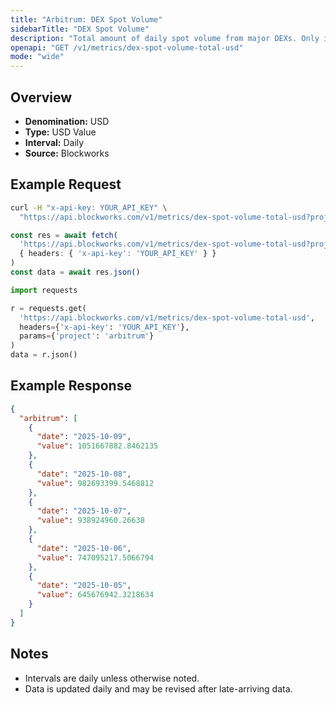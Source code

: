 ```yaml
---
title: "Arbitrum: DEX Spot Volume"
sidebarTitle: "DEX Spot Volume"
description: "Total amount of daily spot volume from major DEXs. Only includes volumes from fee-paying liquidity pools."
openapi: "GET /v1/metrics/dex-spot-volume-total-usd"
mode: "wide"
---
```


## Overview

- **Denomination:** USD
- **Type:** USD Value
- **Interval:** Daily
- **Source:** Blockworks

## Example Request

<CodeGroup>

```bash cURL
curl -H "x-api-key: YOUR_API_KEY" \
  "https://api.blockworks.com/v1/metrics/dex-spot-volume-total-usd?project=arbitrum"
```

```typescript TypeScript
const res = await fetch(
  'https://api.blockworks.com/v1/metrics/dex-spot-volume-total-usd?project=arbitrum',
  { headers: { 'x-api-key': 'YOUR_API_KEY' } }
)
const data = await res.json()
```

```python Python
import requests

r = requests.get(
  'https://api.blockworks.com/v1/metrics/dex-spot-volume-total-usd',
  headers={'x-api-key': 'YOUR_API_KEY'},
  params={'project': 'arbitrum'}
)
data = r.json()
```

</CodeGroup>

## Example Response

```json
{
  "arbitrum": [
    {
      "date": "2025-10-09",
      "value": 1051667882.8462135
    },
    {
      "date": "2025-10-08",
      "value": 982693399.5468812
    },
    {
      "date": "2025-10-07",
      "value": 938924960.26638
    },
    {
      "date": "2025-10-06",
      "value": 747095217.5066794
    },
    {
      "date": "2025-10-05",
      "value": 645676942.3218634
    }
  ]
}
```

## Notes
- Intervals are daily unless otherwise noted.
- Data is updated daily and may be revised after late-arriving data.